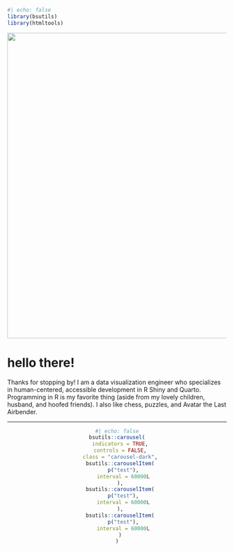 ```r
#| echo: false
library(bsutils)
library(htmltools)
```

::: {.grid}

::: {.g-col-7 class="about-column"}
![](images/headshot.png){fig-alt="Headshot of Lindsay Jorgenson, a woman with a slight smile, short, dark brown hair with very short bangs, and red lipstick, quite stylish indeed." width="700"}

<h1>hello there!</h1>

<p>Thanks for stopping by! I am a data visualization engineer who specializes in human-centered, accessible development in R Shiny and Quarto. Programming in R is my favorite thing (aside from my lovely children, husband, and hoofed friends). I also like chess, puzzles, and Avatar the Last Airbender.</p>
```{=html}
<hr>
```
:::

::: {.g-col-5 class="carousel-column"}
<center>
```r
#| echo: false
bsutils::carousel(
  indicators = TRUE,
  controls = FALSE,
  class = "carousel-dark",
  bsutils::carouselItem(
    p("test"),
    interval = 60000L
  ),
  bsutils::carouselItem(
    p("test"),
    interval = 60000L
  ),
  bsutils::carouselItem(
    p("test"),
    interval = 60000L
  )
)
```
</center>
:::
:::
